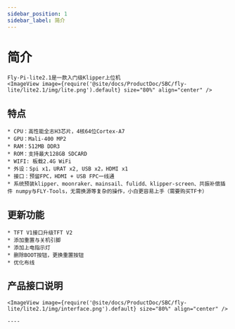```yaml
---
sidebar_position: 1
sidebar_label: 简介
---
```



# 简介

    Fly-Pi-lite2.1是一款入门级Klipper上位机
    <ImageView image={require('@site/docs/ProductDoc/SBC/fly-lite/lite2.1/img/lite.png').default} size="80%" align="center" />

## 特点

    * CPU：高性能全志H3芯片，4核64位Cortex-A7
    * GPU：Mali-400 MP2
    * RAM：512MB DDR3
    * ROM：支持最大128GB SDCARD
    * WIFI: 板载2.4G WiFi
    * 外设：Spi x1，URAT x2, USB x2，HDMI x1
    * 接口：预留FPC，HDMI + USB FPC一线通
    * 系统预装klipper、moonraker、mainsail、fulidd、klipper-screen、共振补偿插件 numpy与FLY-Tools，无需换源等复杂的操作，小白更容易上手（需要购买TF卡）


## 更新功能

    * TFT V1接口升级TFT V2
    * 添加重置与关机引脚
    * 添加上电指示灯
    * 删除BOOT按钮，更换重置按钮
    * 优化布线

## 产品接口说明

    <ImageView image={require('@site/docs/ProductDoc/SBC/fly-lite/lite2.1/img/interface.png').default} size="80%" align="center" />

    ----